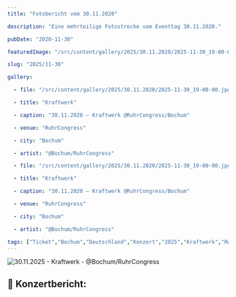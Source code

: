 ```yaml
---
title: "Fotobericht vom 30.11.2020"

description: "Eine mehrteilige Fotostrecke vom Eventtag 30.11.2020."

pubDate: "2020-11-30"

featuredImage: "/src/content/gallery/2025/30.11.2020/2025-11-30_19-00-00.jpg"

slug: "2025/11-30"

gallery:

  - file: "/src/content/gallery/2025/30.11.2020/2025-11-30_19-00-00.jpg"

  - title: "Kraftwerk"

  - caption: "30.11.2020 – Kraftwerk @RuhrCongress/Bochum"

  - venue: "RuhrCongress"

  - city: "Bochum"

  - artist: "@Bochum/RuhrCongress"

  - file: "/src/content/gallery/2025/30.11.2020/2025-11-30_19-00-00.jpg"

  - title: "Kraftwerk"

  - caption: "30.11.2020 – Kraftwerk @RuhrCongress/Bochum"

  - venue: "RuhrCongress"

  - city: "Bochum"

  - artist: "@Bochum/RuhrCongress"

tags: ["Ticket","Bochum","Deutschland","Konzert","2025","Kraftwerk","RuhrCongress","Multimedia Tour 2025"]
---
```


![30.11.2025 - Kraftwerk - @Bochum/RuhrCongress](../../../gallery/2025/11-30/2025-11-30_19-00-00.jpg)

## 🎤 Konzertbericht: